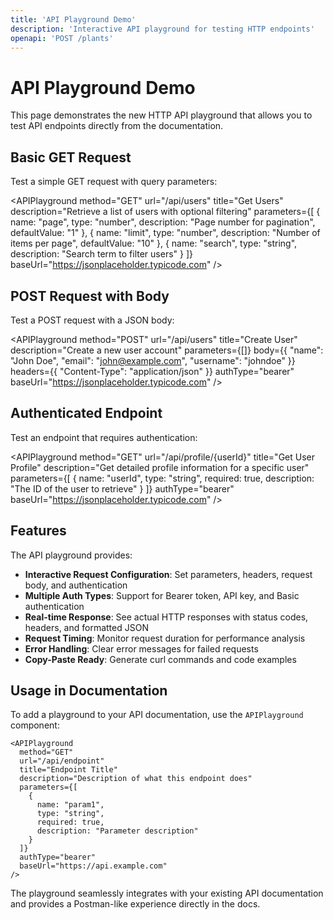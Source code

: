 ```yaml
---
title: 'API Playground Demo'
description: 'Interactive API playground for testing HTTP endpoints'
openapi: 'POST /plants'
---
```


# API Playground Demo

This page demonstrates the new HTTP API playground that allows you to test API endpoints directly from the documentation.

## Basic GET Request

Test a simple GET request with query parameters:

<APIPlayground
  method="GET"
  url="/api/users"
  title="Get Users"
  description="Retrieve a list of users with optional filtering"
  parameters={[
    {
      name: "page",
      type: "number",
      description: "Page number for pagination",
      defaultValue: "1"
    },
    {
      name: "limit",
      type: "number", 
      description: "Number of items per page",
      defaultValue: "10"
    },
    {
      name: "search",
      type: "string",
      description: "Search term to filter users"
    }
  ]}
  baseUrl="https://jsonplaceholder.typicode.com"
/>

## POST Request with Body

Test a POST request with a JSON body:

<APIPlayground
  method="POST"
  url="/api/users"
  title="Create User"
  description="Create a new user account"
  parameters={[]}
  body={{
    "name": "John Doe",
    "email": "john@example.com",
    "username": "johndoe"
  }}
  headers={{
    "Content-Type": "application/json"
  }}
  authType="bearer"
  baseUrl="https://jsonplaceholder.typicode.com"
/>

## Authenticated Endpoint

Test an endpoint that requires authentication:

<APIPlayground
  method="GET"
  url="/api/profile/{userId}"
  title="Get User Profile"
  description="Get detailed profile information for a specific user"
  parameters={[
    {
      name: "userId",
      type: "string",
      required: true,
      description: "The ID of the user to retrieve"
    }
  ]}
  authType="bearer"
  baseUrl="https://jsonplaceholder.typicode.com"
/>

## Features

The API playground provides:

- **Interactive Request Configuration**: Set parameters, headers, request body, and authentication
- **Multiple Auth Types**: Support for Bearer token, API key, and Basic authentication
- **Real-time Response**: See actual HTTP responses with status codes, headers, and formatted JSON
- **Request Timing**: Monitor request duration for performance analysis
- **Error Handling**: Clear error messages for failed requests
- **Copy-Paste Ready**: Generate curl commands and code examples

## Usage in Documentation

To add a playground to your API documentation, use the `APIPlayground` component:

```mdx
<APIPlayground
  method="GET"
  url="/api/endpoint"
  title="Endpoint Title"
  description="Description of what this endpoint does"
  parameters={[
    {
      name: "param1",
      type: "string",
      required: true,
      description: "Parameter description"
    }
  ]}
  authType="bearer"
  baseUrl="https://api.example.com"
/>
```

The playground seamlessly integrates with your existing API documentation and provides a Postman-like experience directly in the docs.